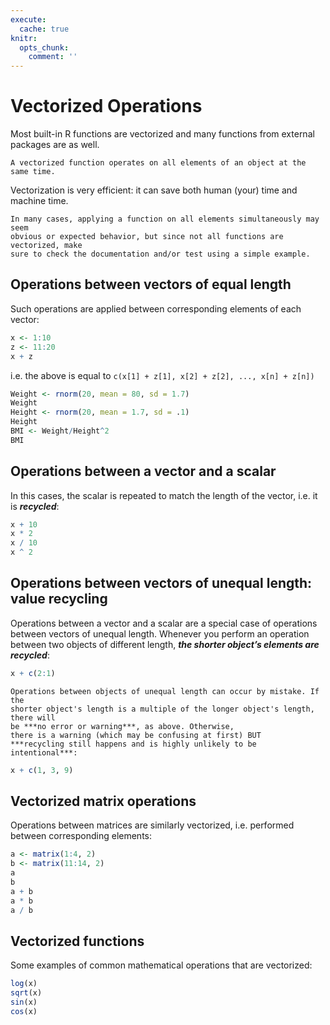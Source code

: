 ```yaml
---
execute:
  cache: true
knitr:
  opts_chunk: 
    comment: ''
---
```

# Vectorized Operations {#sec-vectorization}

Most built-in R functions are vectorized and many functions from external 
packages are as well.

```block
A vectorized function operates on all elements of an object at the same time.
```

Vectorization is very efficient: it can save both human (your) time and machine 
time.

```block
In many cases, applying a function on all elements simultaneously may seem 
obvious or expected behavior, but since not all functions are vectorized, make 
sure to check the documentation and/or test using a simple example.
```

## Operations between vectors of equal length

Such operations are applied between corresponding elements of each vector:

```r
x <- 1:10
z <- 11:20
x + z
```

i.e. the above is equal to `c(x[1] + z[1], x[2] + z[2], ..., x[n] + z[n])`

```r
Weight <- rnorm(20, mean = 80, sd = 1.7)
Weight
Height <- rnorm(20, mean = 1.7, sd = .1)
Height
BMI <- Weight/Height^2
BMI
```

## Operations between a vector and a scalar

In this cases, the scalar is repeated to match the length of the vector, 
i.e. it is ***recycled***:

```r
x + 10
x * 2
x / 10
x ^ 2
```

## Operations between vectors of unequal length: **value recycling**

Operations between a vector and a scalar are a special case of operations 
between vectors of unequal length. Whenever you perform an operation between 
two objects of different length, 
***the shorter object's elements are recycled***:

```r
x + c(2:1)
```

```block
Operations between objects of unequal length can occur by mistake. If the 
shorter object's length is a multiple of the longer object's length, there will 
be ***no error or warning***, as above. Otherwise, 
there is a warning (which may be confusing at first) BUT 
***recycling still happens and is highly unlikely to be intentional***:
```

```r
x + c(1, 3, 9)
```

## Vectorized matrix operations

Operations between matrices are similarly vectorized, i.e. performed between 
corresponding elements:

```r
a <- matrix(1:4, 2)
b <- matrix(11:14, 2)
a
b
a + b
a * b
a / b
```

## Vectorized functions

Some examples of common mathematical operations that are vectorized:

```r
log(x)
sqrt(x)
sin(x)
cos(x)
```
